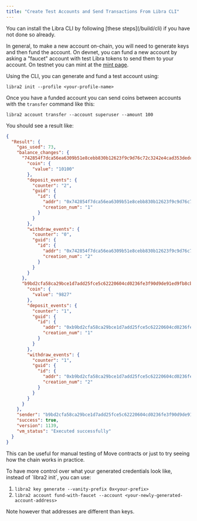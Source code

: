 ```yaml
---
title: "Create Test Accounts and Send Transactions From Libra CLI"
---
```



<Aside type="note" emoji="ℹ️">
  You can install the Libra CLI by following [these steps](/build/cli) if you have not done so already.
</Aside>

In general, to make a new account on-chain, you will need to generate keys and then fund the account. On devnet, you can fund a new account by asking a "faucet" account with test Libra tokens to send them to your account. On testnet you can mint at the [mint page](/network/faucet).

Using the CLI, you can generate and fund a test account using:

```shellscript filename="Terminal"
libra2 init --profile <your-profile-name>
```

Once you have a funded account you can send coins between accounts with the `transfer` command like this:

```shellscript filename="Terminal"
libra2 account transfer --account superuser --amount 100
```

You should see a result like:

```json filename="Output"
{
  "Result": {
    "gas_used": 73,
    "balance_changes": {
      "742854f7dca56ea6309b51e8cebb830b12623f9c9d76c72c3242e4cad353dedc": {
        "coin": {
          "value": "10100"
        },
        "deposit_events": {
          "counter": "2",
          "guid": {
            "id": {
              "addr": "0x742854f7dca56ea6309b51e8cebb830b12623f9c9d76c72c3242e4cad353dedc",
              "creation_num": "1"
            }
          }
        },
        "withdraw_events": {
          "counter": "0",
          "guid": {
            "id": {
              "addr": "0x742854f7dca56ea6309b51e8cebb830b12623f9c9d76c72c3242e4cad353dedc",
              "creation_num": "2"
            }
          }
        }
      },
      "b9bd2cfa58ca29bce1d7add25fce5c62220604cd0236fe3f90d9de91ed9fb8cb": {
        "coin": {
          "value": "9827"
        },
        "deposit_events": {
          "counter": "1",
          "guid": {
            "id": {
              "addr": "0xb9bd2cfa58ca29bce1d7add25fce5c62220604cd0236fe3f90d9de91ed9fb8cb",
              "creation_num": "1"
            }
          }
        },
        "withdraw_events": {
          "counter": "1",
          "guid": {
            "id": {
              "addr": "0xb9bd2cfa58ca29bce1d7add25fce5c62220604cd0236fe3f90d9de91ed9fb8cb",
              "creation_num": "2"
            }
          }
        }
      }
    },
    "sender": "b9bd2cfa58ca29bce1d7add25fce5c62220604cd0236fe3f90d9de91ed9fb8cb",
    "success": true,
    "version": 1139,
    "vm_status": "Executed successfully"
  }
}
```

This can be useful for manual testing of Move contracts or just to try seeing how the chain works in practice.

<Aside type="note" emoji="ℹ️">
  To have more control over what your generated credentials look like, instead of `libra2 init`, you can use:

  1. `libra2 key generate --vanity-prefix 0x<your-prefix>`
  2. `libra2 account fund-with-faucet --account <your-newly-generated-account-address>`

  Note however that addresses are different than keys.
</Aside>

